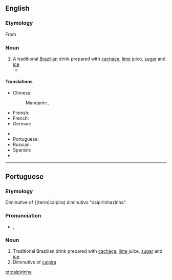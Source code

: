 ==English==
{{wikipedia}}

===Etymology===

From {{etyl|pt}} {{term|lang=pt|caipirinha}}

===Noun===
{{en-noun}}

# A traditional [[Brazilian]] drink prepared with [[cachaça]], [[lime]] juice, [[sugar]] and [[ice]]
#* {{quote-news|year=2007|date=September 20|author=Eric Wilson|title=Blame It on Rio and Gisele|work=New York Times|url=http://www.nytimes.com/2007/09/20/fashion/shows/20ROW.html
|passage=They thought of, I don’t know, monkeys and '''caipirinhas''' and samba.” }}

====Translations====
{{trans-top|a traditional Brazilian drink}}
* Chinese:
*: Mandarin: {{t|cmn|凱匹林納雞尾酒|sc=Hani}}, {{t|cmn|凯匹林纳鸡尾酒|tr=kǎipǐlínnà jīwěijiǔ|sc=Hani}}
* Finnish: {{t-|fi|caipirinha}}
* French: {{t|fr|caïpirinha|f}}
* German: {{t|de|Caipirinha|m}}
{{trans-mid}}
* {{trreq|ja}}
* Portuguese: {{t+|pt|caipirinha|f}}
* Russian: {{t|ru|кайпиринья|f|tr=kajpirín'ja}}
* Spanish: {{t|es|caipiriña|f}}
* {{trreq|sv}}
{{trans-bottom}}

----

==Portuguese==

===Etymology===
Diminutive of {{term|caipira)
diminutivo "caipirinhazinha".

===Pronunciation===
* {{IPA|/kajpiˈriɲa/|lang=pt}}, {{SAMPA|/kajpi"riJa/}}

===Noun===
{{infl|pt|noun|g=f|plural|caipirinhas}}

# Traditional Brazilian drink prepared with [[cachaça]], [[lime]] juice, [[sugar]] and [[ice]].
# Diminutive of [[caipira]]

[[pt:caipirinha]]